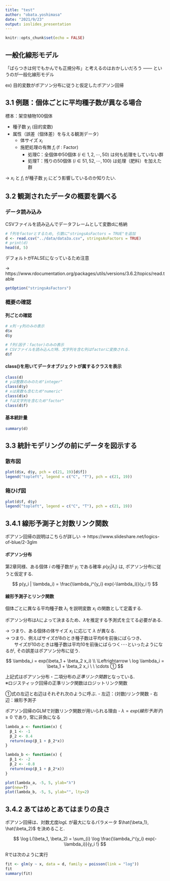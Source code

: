 ```yaml
---
title: "test"
author: "obata.yoshimasa"
date: "2021/9/23"
output: ioslides_presentation
---
```


```r
knitr::opts_chunk$set(echo = FALSE)
```

## 一般化線形モデル

「ばらつきは何でもかんでも正規分布」と考えるのはおかしいだろう ------ というのが一般化線形モデル

ex) 目的変数がポアソン分布に従うと仮定したポアソン回帰


## 3.1 例題：個体ごとに平均種子数が異なる場合

標本：架空植物100個体

 - 種子数 $y_i$ (目的変数)
 - 属性（誤差（個体差）を与える観測データ）
   - 体サイズ $x_i$
   - 施肥処理の有無 $f_i$ (f : Factor)
     - 処理C：全個体中50個体 $(i \in {1, 2, \cdots, 50})$ は何も処理をしていない群
     - 処理T：残りの50個体 $(i \in {51, 52, \cdots, 100})$ は処理（肥料）を加えた群

→ $x_i$ と $f_i$ が種子数 $y_i$ にどう影響しているのか知りたい.


## 3.2 観測されたデータの概要を調べる

### データ読み込み
CSVファイルを読み込んでデータフレームとして変数dに格納

```r
# f列をfactorとするため, 引数に"stringsAsFactors = TRUE"を追加
d <- read.csv("../data/data3a.csv", stringsAsFactors = TRUE)
# print(d)
head(d, 5)
```


デフォルトがFALSEになっているため注意<br>

-> https://www.rdocumentation.org/packages/utils/versions/3.6.2/topics/read.table

```r
getOption("stringsAsFactors") 
```


### 概要の確認

#### 列ごとの確認

```r
# x列・y列のみの表示
d$x
d$y
```

```r
# f列(因子：factor)のみの表示
# CSVファイルを読み込んだ時、文字列を含む列はfactorに変換される.
d$f
```

#### class()を用いてデータオブジェクトが属するクラスを表示

```r
class(d)
# yは整数のみのため"integer"
class(d$y)
# xは実数も含むため"numeric"
class(d$x)
# fは文字列を含むため"factor"
class(d$f)
```

#### 基本統計量

```r
summary(d)
```


## 3.3 統計モデリングの前にデータを図示する

### 散布図

```r
plot(d$x, d$y, pch = c(21, 19)[d$f])
legend("topleft", legend = c("C", "T"), pch = c(21, 19))
```

### 箱ひげ図

```r
plot(d$f, d$y)
legend("topleft", legend = c("C", "T"), pch = c(21, 19))
```

## 3.4.1 線形予測子と対数リンク関数

ポアソン回帰の説明はこちらが詳しい
 -> https://www.slideshare.net/logics-of-blue/2-3glm

#### ポアソン分布
第2章同様、ある個体 $i$ の種子数が $y_i$ である確率 $p(y_i|\lambda_i)$ は, ポアソン分布に従うと仮定する.

$$
  p(y_i | \lambda_i) = \frac{\lambda_i^{y_i} exp(-\lambda_i)}{y_i !}
$$

#### 線形予測子とリンク関数

個体ごとに異なる平均種子数 $\lambda_i$ を説明変数 $x_i$ の関数として定義する.

ポアソン分布は$\lambda$によって決まるため、$\lambda$を推定する予測式を立てる必要がある.

-> つまり、ある個体の体サイズ $x_i$ に応じて $\lambda$ が異なる. <br>
-> つまり、例えばサイズが8のとき種子数は平均6を前後にばらつき、<br>
　　サイズが10のときは種子数は平均10を前後にばらつく･･･といったようになるが, その誤差はポアソン分布に従う.

$$
  \lambda_i = exp(\beta_1 + \beta_2 x_i) \\
  \Leftrightarrow \ log \lambda_i = \beta_1 + \beta_2 x_i \ \ \cdots ①
$$

上記式はポアソン分布・二項分布の*正準リンク関数*となっている.<br>
※ロジスティック回帰の正準リンク関数はロジットリンク関数

①式の左辺と右辺はそれぞれ次のように呼ぶ.
- 左辺：(対数)リンク関数
- 右辺：線形予測子

ポアソン回帰のGLMで対数リンク関数が用いられる理由
- $\lambda = exp(線形予測子) \ge 0$ であり, 常に非負になる


```r
lambda_a <- function(x) {
  β_1 <- -1
  β_2 <- 0.4
  return(exp(β_1 + β_2*x))
}

lambda_b <- function(x) {
  β_1 <- -2
  β_2 <- -0.8
  return(exp(β_1 + β_2*x))
}

plot(lambda_a, -5, 5, ylab="λ")
par(new=T)
plot(lambda_b, -5, 5, ylab="", lty=2)
```

## 3.4.2 あてはめとあてはまりの良さ

ポアソン回帰は、対数尤度$logL$ が最大になるパラメータ $\hat{\beta_1}, \hat{\beta_2}$ を決めること.

$$
  \log L(\beta_1, \beta_2) = \sum_{i} \log \frac{\lambda_i^{y_i} exp(-\lambda_i)}{y_i !}
$$


Rでは次のように実行

```r
fit <- glm(y ~ x, data = d, family = poisson(link = "log"))
fit
summary(fit)
```

